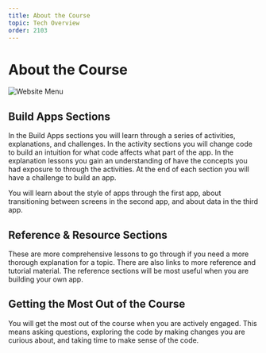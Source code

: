 ```yaml
---
title: About the Course
topic: Tech Overview
order: 2103
---
```


# About the Course

![Website Menu](./website-menu.jpg)

## Build Apps Sections

In the Build Apps sections you will learn through a series of activities, explanations, and challenges.
In the activity sections you will change code to build an intuition for what code affects what part of the app.
In the explanation lessons you gain an understanding of have the concepts you had exposure to through the activities.
At the end of each section you will have a challenge to build an app.

You will learn about the style of apps through the first app, about transitioning between screens in the second app, and about data in the third app.

## Reference & Resource Sections

These are more comprehensive lessons to go through if you need a more thorough explanation for a topic.
There are also links to more reference and tutorial material.
The reference sections will be most useful when you are building your own app.

## Getting the Most Out of the Course

You will get the most out of the course when you are actively engaged.
This means asking questions, exploring the code by making changes you are curious about, and taking time to make sense of the code.
